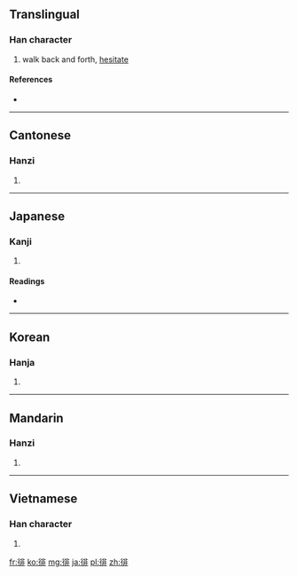 ==Translingual==

===Han character===
{{Han char|rn=60|rad=彳|as=08|sn=11|four=2121<sub>1</sub>|canj=竹人中一卜 (HOLMY)}}

# walk back and forth, [[hesitate]]

====References====
* {{Han ref|kx=0368.040|dkj=10141|dj=0692.030|hdz=20827.110|uh=5F98|ud=24472|bh=B172|bd=45426}}

----

==Cantonese==

===Hanzi===
{{yue-hanzi|jyut=|y=pui4}}

# {{defn|lang=yue|sort=彳08}}

----

==Japanese==

===Kanji===
{{ja-kanji|grade=|rs=彳08}}

# {{defn|lang=ja|sort=彳08}}

====Readings====
* {{ja-readings|on=[[はい]] (hai)|kun=[[さまよう]] (samayou)}}

----

==Korean==

===Hanja===
{{ko-hanja|hangeul=배|eumhun=|rv=bae|mr=pae|y=pay}}

# {{defn|lang=ko|sort=彳08}}

----

==Mandarin==

===Hanzi===
{{cmn-hanzi|pin=[[pái]] ([[pai2]]), [[péi]] ([[pei2]])|wg=p'ai<sup>2</sup>, p'ei<sup>2</sup>}}

# {{defn|lang=cmn|sort=彳08}}

----

==Vietnamese==

===Han character===
{{vi-hantu|[[bồi]]|rs=彳08}}

# {{defn|lang=vi|sort=彳08}}

[[fr:徘]]
[[ko:徘]]
[[mg:徘]]
[[ja:徘]]
[[pl:徘]]
[[zh:徘]]